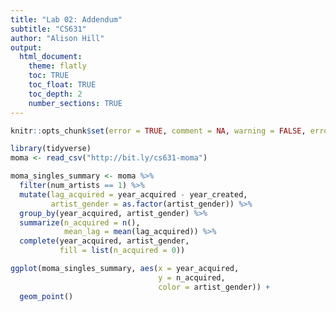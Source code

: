 ```yaml
---
title: "Lab 02: Addendum"
subtitle: "CS631"
author: "Alison Hill"
output:
  html_document:
    theme: flatly
    toc: TRUE
    toc_float: TRUE
    toc_depth: 2
    number_sections: TRUE
---
```

```r
knitr::opts_chunk$set(error = TRUE, comment = NA, warning = FALSE, errors = FALSE, message = FALSE, tidy = FALSE, cache = FALSE)
```

```r
library(tidyverse)
moma <- read_csv("http://bit.ly/cs631-moma")

moma_singles_summary <- moma %>% 
  filter(num_artists == 1) %>% 
  mutate(lag_acquired = year_acquired - year_created,
         artist_gender = as.factor(artist_gender)) %>% 
  group_by(year_acquired, artist_gender) %>% 
  summarize(n_acquired = n(),
            mean_lag = mean(lag_acquired)) %>% 
  complete(year_acquired, artist_gender, 
           fill = list(n_acquired = 0))

ggplot(moma_singles_summary, aes(x = year_acquired, 
                                 y = n_acquired,
                                 color = artist_gender)) +
  geom_point()
```

